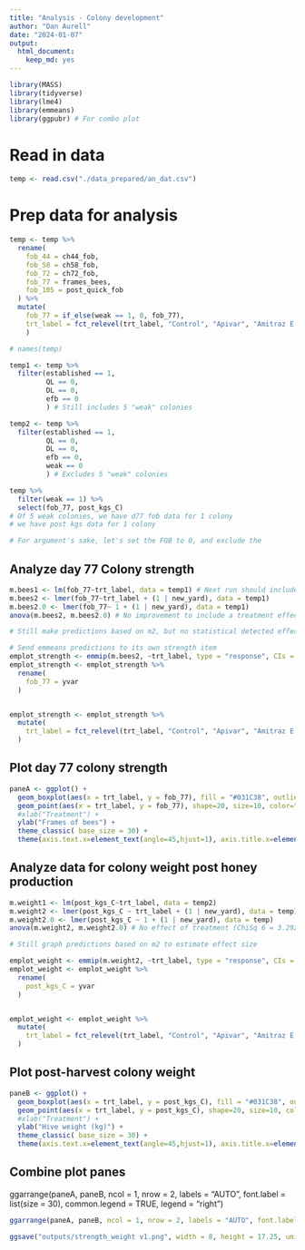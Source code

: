 ```yaml
---
title: "Analysis - Colony development"
author: "Dan Aurell"
date: "2024-01-07"
output:   
  html_document: 
    keep_md: yes
---
```


```r
library(MASS)
library(tidyverse)
library(lme4)
library(emmeans)
library(ggpubr) # For combo plot
```


# Read in data

```r
temp <- read.csv("./data_prepared/an_dat.csv")
```

# Prep data for analysis

```r
temp <- temp %>% 
  rename(
    fob_44 = ch44_fob,
    fob_58 = ch58_fob,
    fob_72 = ch72_fob,
    fob_77 = frames_bees,
    fob_105 = post_quick_fob
  ) %>% 
  mutate(
    fob_77 = if_else(weak == 1, 0, fob_77),
    trt_label = fct_relevel(trt_label, "Control", "Apivar", "Amitraz E.C.", "OA Dribble", "5x OA Dribble", "OA Vapor", "HopGuard")
    )

# names(temp)

temp1 <- temp %>% 
  filter(established == 1,
         QL == 0,
         DL == 0, 
         efb == 0
         ) # Still includes 5 "weak" colonies

temp2 <- temp %>% 
  filter(established == 1,
         QL == 0,
         DL == 0, 
         efb == 0,
         weak == 0
         ) # Excludes 5 "weak" colonies

temp %>% 
  filter(weak == 1) %>% 
  select(fob_77, post_kgs_C)
# Of 5 weak colonies, we have d77 fob data for 1 colony
# we have post kgs data for 1 colony

# For argument's sake, let's set the FOB to 0, and exclude the 

```



## Analyze day 77 Colony strength

```r
m.bees1 <- lm(fob_77~trt_label, data = temp1) # Next run should include a yard level random effect
m.bees2 <- lmer(fob_77~trt_label + (1 | new_yard), data = temp1)
m.bees2.0 <- lmer(fob_77~ 1 + (1 | new_yard), data = temp1)
anova(m.bees2, m.bees2.0) # No improvement to include a treatment effect (ChiSq 6 = 0.18, p=0.999)

# Still make predictions based on m2, but no statistical detected effect of treatment

# Send emmeans predictions to its own strength item
emplot_strength <- emmip(m.bees2, ~trt_label, type = "response", CIs = TRUE, plotit = FALSE)
emplot_strength <- emplot_strength %>% 
  rename(
    fob_77 = yvar
  )


emplot_strength <- emplot_strength %>% 
  mutate(
    trt_label = fct_relevel(trt_label, "Control", "Apivar", "Amitraz E.C.", "OA Dribble", "5x OA Dribble", "OA Vapor", "HopGuard")
  )


```

## Plot day 77 colony strength

```r
paneA <- ggplot() +
  geom_boxplot(aes(x = trt_label, y = fob_77), fill = "#031C38", outlier.shape = NA, alpha = 0.6, color = "black", data = temp1) +
  geom_point(aes(x = trt_label, y = fob_77), shape=20, size=10, color="black", fill="black", data = emplot_strength) +
  #xlab("Treatment") +
  ylab("Frames of bees") +
  theme_classic( base_size = 30) +
  theme(axis.text.x=element_text(angle=45,hjust=1), axis.title.x=element_blank())

```


## Analyze data for colony weight post honey production

```r
m.weight1 <- lm(post_kgs_C~trt_label, data = temp2)
m.weight2 <- lmer(post_kgs_C ~ trt_label + (1 | new_yard), data = temp)
m.weight2.0 <- lmer(post_kgs_C ~ 1 + (1 | new_yard), data = temp)
anova(m.weight2, m.weight2.0) # No effect of treatment (ChiSq 6 = 3.292, p=0.7714)

# Still graph predictions based on m2 to estimate effect size

emplot_weight <- emmip(m.weight2, ~trt_label, type = "response", CIs = TRUE, plotit = FALSE)
emplot_weight <- emplot_weight %>% 
  rename(
    post_kgs_C = yvar
  )


emplot_weight <- emplot_weight %>% 
  mutate(
    trt_label = fct_relevel(trt_label, "Control", "Apivar", "Amitraz E.C.", "OA Dribble", "5x OA Dribble", "OA Vapor", "HopGuard")
  )


```


## Plot post-harvest colony weight 

```r
paneB <- ggplot() +
  geom_boxplot(aes(x = trt_label, y = post_kgs_C), fill = "#031C38", outlier.shape = NA, alpha = 0.6, color = "black", data = temp2) +
  geom_point(aes(x = trt_label, y = post_kgs_C), shape=20, size=10, color="black", fill="black", data = emplot_weight) +
  #xlab("Treatment") +
  ylab("Hive weight (kg)") +
  theme_classic( base_size = 30) +
  theme(axis.text.x=element_text(angle=45,hjust=1), axis.title.x=element_blank())

```



## Combine plot panes

ggarrange(paneA, paneB, ncol = 1, nrow = 2, labels = "AUTO", font.label = list(size = 30), common.legend = TRUE, legend = "right")


```r
ggarrange(paneA, paneB, ncol = 1, nrow = 2, labels = "AUTO", font.label = list(size = 30), common.legend = TRUE)

ggsave("outputs/strength_weight v1.png", width = 8, height = 17.25, units = "in")
```


